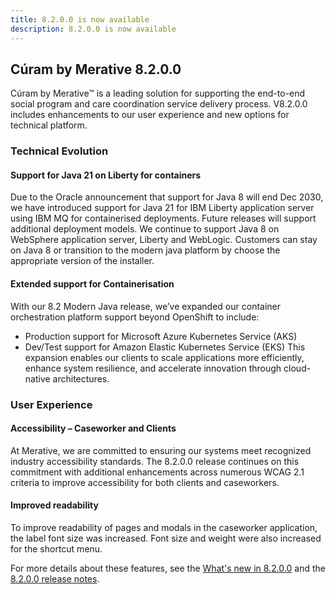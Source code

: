```yaml
---
title: 8.2.0.0 is now available
description: 8.2.0.0 is now available
---
```


## Cúram by Merative 8.2.0.0

Cúram by Merative™ is a leading solution for supporting the end-to-end social program and care coordination service delivery process. V8.2.0.0 includes enhancements to our user experience and new options for technical platform.


### Technical Evolution

#### Support for Java 21 on Liberty for containers  
Due to the Oracle announcement that support for Java 8 will end Dec 2030, we have introduced support for Java 21 for IBM Liberty  application server using IBM MQ for containerised deployments. Future releases will support additional deployment models.  We continue to support Java 8 on WebSphere application server, Liberty and WebLogic. Customers can stay on Java 8 or transition to the modern java platform by choose the appropriate version of the installer.

#### Extended support for Containerisation
With our 8.2 Modern Java release, we’ve expanded our container orchestration platform support beyond OpenShift to include:
- Production support for Microsoft Azure Kubernetes Service (AKS)
- Dev/Test support for Amazon Elastic Kubernetes Service (EKS)
This expansion enables our clients to scale applications more efficiently, enhance system resilience, and accelerate innovation through cloud-native architectures.

### User Experience

#### Accessibility – Caseworker and Clients 
At Merative, we are committed to ensuring our systems meet recognized industry accessibility standards. The 8.2.0.0 release continues on this commitment with additional enhancements across numerous WCAG 2.1 criteria to improve accessibility for both clients and caseworkers. 


#### Improved readability    
To improve readability of pages and modals in the caseworker application, the label font size was increased.  Font size and weight were also increased for the shortcut menu.



For more details about these features, see the [What's new in 8.2.0.0](/pdf/spm/Curam_WhatsNew_820.pdf) and the [8.2.0.0 release notes](/pdf/releasenotes/curam820.pdf).
